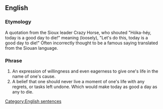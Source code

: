 ==English==

===Etymology===
A quotation from the Sioux leader Crazy Horse, who shouted "Hóka-héy, today is a good day to die!" meaning (loosely), "Let's do this, today is a good day to die!" Often incorrectly thought to be a famous saying translated from the Siouan language.

===Phrase===
{{head|en|phrase|head=[[today]] [[is]] [[a]] [[good]] [[day]] [[to]] [[die]]}}
# An expression of willingness and even eagerness to give one's life in the name of one's cause.
# A belief that one should never live a moment of one's life with any regrets, or tasks left undone.  Which would make today as good a day as any to die.

[[Category:English sentences]]